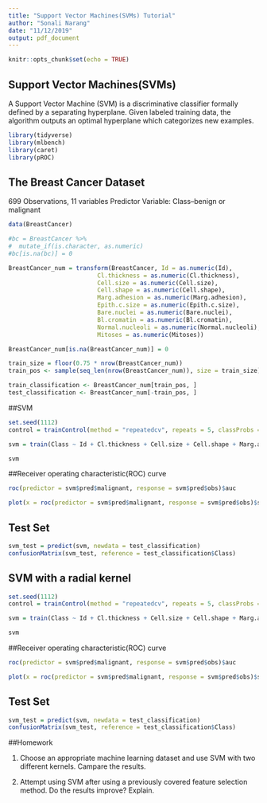 ```yaml
---
title: "Support Vector Machines(SVMs) Tutorial"
author: "Sonali Narang"
date: "11/12/2019"
output: pdf_document
---
```


```r
knitr::opts_chunk$set(echo = TRUE)
```

## Support Vector Machines(SVMs)

A Support Vector Machine (SVM) is a discriminative classifier formally defined by a separating hyperplane. Given labeled training data, the algorithm outputs an optimal hyperplane which categorizes new examples.

```r
library(tidyverse)
library(mlbench)
library(caret)
library(pROC)
```

## The Breast Cancer Dataset
699 Observations, 11 variables
Predictor Variable: Class--benign or malignant 

```r
data(BreastCancer)

#bc = BreastCancer %>% 
#  mutate_if(is.character, as.numeric)
#bc[is.na(bc)] = 0

BreastCancer_num = transform(BreastCancer, Id = as.numeric(Id), 
                         Cl.thickness = as.numeric(Cl.thickness),
                         Cell.size = as.numeric(Cell.size),
                         Cell.shape = as.numeric(Cell.shape), 
                         Marg.adhesion = as.numeric(Marg.adhesion),
                         Epith.c.size = as.numeric(Epith.c.size),
                         Bare.nuclei = as.numeric(Bare.nuclei), 
                         Bl.cromatin = as.numeric(Bl.cromatin), 
                         Normal.nucleoli = as.numeric(Normal.nucleoli),
                         Mitoses = as.numeric(Mitoses))

BreastCancer_num[is.na(BreastCancer_num)] = 0

train_size = floor(0.75 * nrow(BreastCancer_num))
train_pos <- sample(seq_len(nrow(BreastCancer_num)), size = train_size)

train_classification <- BreastCancer_num[train_pos, ]
test_classification <- BreastCancer_num[-train_pos, ]

```

##SVM 

```r
set.seed(1112)
control = trainControl(method = "repeatedcv", repeats = 5, classProbs = T, savePredictions = T)

svm = train(Class ~ Id + Cl.thickness + Cell.size + Cell.shape + Marg.adhesion + Epith.c.size + Bare.nuclei + Bl.cromatin + Normal.nucleoli +  Mitoses,  data = train_classification, method = "svmLinear", tuneLength = 10, trControl = control)

svm
```
##Receiver operating characteristic(ROC) curve

```r
roc(predictor = svm$pred$malignant, response = svm$pred$obs)$auc

plot(x = roc(predictor = svm$pred$malignant, response = svm$pred$obs)$specificities, y = roc(predictor = svm$pred$malignant, response = svm$pred$obs)$sensitivities, col= "blue", xlim = c(1, 0), type ="l", ylab = "Sensitivity", xlab = "Specificity")

```
## Test Set 

```r
svm_test = predict(svm, newdata = test_classification)
confusionMatrix(svm_test, reference = test_classification$Class)
```
## SVM with a radial kernel 

```r
set.seed(1112)
control = trainControl(method = "repeatedcv", repeats = 5, classProbs = T, savePredictions = T)

svm = train(Class ~ Id + Cl.thickness + Cell.size + Cell.shape + Marg.adhesion + Epith.c.size + Bare.nuclei + Bl.cromatin + Normal.nucleoli +  Mitoses,  data = train_classification, method = "svmRadial", tuneLength = 10, trControl = control)

svm
```

##Receiver operating characteristic(ROC) curve

```r
roc(predictor = svm$pred$malignant, response = svm$pred$obs)$auc

plot(x = roc(predictor = svm$pred$malignant, response = svm$pred$obs)$specificities, y = roc(predictor = svm$pred$malignant, response = svm$pred$obs)$sensitivities, col= "blue", xlim = c(1, 0), type ="l", ylab = "Sensitivity", xlab = "Specificity")

```

## Test Set 

```r
svm_test = predict(svm, newdata = test_classification)
confusionMatrix(svm_test, reference = test_classification$Class)
```

##Homework

1. Choose an appropriate machine learning dataset and use SVM with two different kernels. Campare the results. 

2. Attempt using SVM after using a previously covered feature selection method. Do the results improve? Explain. 
